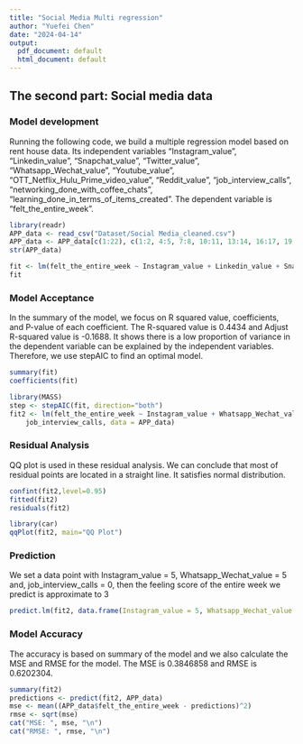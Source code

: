 ```yaml
---
title: "Social Media Multi regression"
author: "Yuefei Chen"
date: "2024-04-14"
output:
  pdf_document: default
  html_document: default
---
```


## The second part: Social media data


### Model development
Running the following code, we build a multiple regression model based on rent house data. Its independent variables "Instagram_value", "Linkedin_value", "Snapchat_value", "Twitter_value", "Whatsapp_Wechat_value", "Youtube_value", "OTT_Netflix_Hulu_Prime_video_value", "Reddit_value", "job_interview_calls", "networking_done_with_coffee_chats", "learning_done_in_terms_of_items_created". The dependent variable is "felt_the_entire_week". 

```R
library(readr)
APP_data <- read_csv("Dataset/Social Media_cleaned.csv")
APP_data <- APP_data[c(1:22), c(1:2, 4:5, 7:8, 10:11, 13:14, 16:17, 19:20, 22:23, 25:33)]
str(APP_data)
```
	
```R
fit <- lm(felt_the_entire_week ~ Instagram_value + Linkedin_value + Snapchat_value + Twitter_value + Whatsapp_Wechat_value + Youtube_value + OTT_Netflix_Hulu_Prime_video_value + Reddit_value + job_interview_calls + networking_done_with_coffee_chats + learning_done_in_terms_of_items_created, data=APP_data)
fit
```


### Model Acceptance
In the summary of the model, we focus on R squared value, coefficients, and P-value of each coefficient. The R-squared value is 0.4434 and Adjust R-squared value is -0.1688. It shows there is a low proportion of variance in the dependent variable can be explained by the independent variables. Therefore, we use stepAIC to find an optimal model.
```R
summary(fit)
coefficients(fit)
```
```R
library(MASS)
step <- stepAIC(fit, direction="both")
fit2 <- lm(felt_the_entire_week ~ Instagram_value + Whatsapp_Wechat_value + 
    job_interview_calls, data = APP_data)

```
### Residual Analysis
QQ plot is used in these residual analysis. We can conclude that most of residual points are located in a straight line. It satisfies normal distribution. 

```R
confint(fit2,level=0.95)
fitted(fit2)
residuals(fit2)
```


```R
library(car)
qqPlot(fit2, main="QQ Plot")
```


### Prediction
We set a data point with Instagram_value = 5, Whatsapp_Wechat_value = 5 and, job_interview_calls = 0, then the feeling score of the entire week we predict is approximate to 3
```R
predict.lm(fit2, data.frame(Instagram_value = 5, Whatsapp_Wechat_value = 5, job_interview_calls = 0))
```


### Model Accuracy
The accuracy is based on summary of the model and we also calculate the MSE and RMSE for the model. The MSE is 0.3846858 and RMSE is 0.6202304.
```R
summary(fit2)
predictions <- predict(fit2, APP_data)
mse <- mean((APP_data$felt_the_entire_week - predictions)^2)
rmse <- sqrt(mse)
cat("MSE: ", mse, "\n")
cat("RMSE: ", rmse, "\n")

```